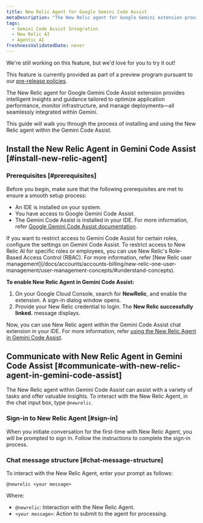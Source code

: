 ```yaml
---
title: New Relic Agent for Google Gemini Code Assist
metaDescription: "The New Relic agent for Google Gemini extension provides intelligent insights and guidance tailored to optimize application performance, monitor infrastructure, and manage deployments—all seamlessly integrated within Gemini."
tags:
  - Gemini Code Assist Integration 
  - New Relic AI
  - Agentic AI
freshnessValidatedDate: never
---
```


<Callout title="preview">
  We're still working on this feature, but we'd love for you to try it out!

  This feature is currently provided as part of a preview program pursuant to our [pre-release policies](/docs/licenses/license-information/referenced-policies/new-relic-pre-release-policy).
</Callout>

The New Relic agent for Google Gemini Code Assist extension provides intelligent insights and guidance tailored to optimize application performance, monitor infrastructure, and manage deployments—all seamlessly integrated within Gemini.

This guide will walk you through the process of installing and using the New Relic agent within the Gemini Code Assist.

## Install the New Relic Agent in Gemini Code Assist [#install-new-relic-agent]

### Prerequisites [#prerequisites]

Before you begin, make sure that the following prerequisites are met to ensure a smooth setup process:

- An IDE is installed on your system.
- You have access to Google Gemini Code Assist.
- The Gemini Code Assist is installed in your IDE. For more information, refer [Google Gemini Code Assist documentation](https://cloud.google.com/gemini/docs/codeassist/overview).

<Callout variant="tip" title="tip">
If you want to restrict access to Gemini Code Assist for certain roles, configure the settings on Gemini Code Assist. To restrict access to New Relic AI for specific roles or employees, you can use New Relic's Role-Based Access Control (RBAC). For more information, refer [New Relic user management](/docs/accounts/accounts-billing/new-relic-one-user-management/user-management-concepts/#understand-concepts).
</Callout>

**To enable New Relic Agent in Gemini Code Assist:**

1. On your <DNT>Google Cloud Console</DNT>, search for **NewRelic**, and enable the extension. A sign-in dialog window opens.
2. Provide your New Relic credential to login. The **New Relic successfully linked.** message displays.
  
  Now, you can use New Relic agent within the Gemini Code Assist chat extension in your IDE. For more information, refer [using the New Relic Agent in Gemini Code Assist](#communicate-with-new-relic-agent-in-gemini-code-assist).


## Communicate with New Relic Agent in Gemini Code Assist [#communicate-with-new-relic-agent-in-gemini-code-assist]

The New Relic agent within Gemini Code Assist can assist with a variety of tasks and offer valuable insights. To interact with the New Relic Agent, in the chat input box, type `@newrelic`. 

### Sign-in to New Relic Agent [#sign-in]

When you initiate conversation for the first-time with New Relic Agent, you will be prompted to sign in. Follow the instructions to complete the sign-in process.

### Chat message structure [#chat-message-structure]

To interact with the New Relic Agent, enter your prompt as follows:

``` @newrelic <your message> ```

Where:

- `@newrelic`: Interaction with the New Relic Agent.
- `<your message>`: Action to submit to the agent for processing.


